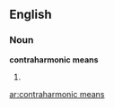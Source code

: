 ==English==

===Noun===
'''contraharmonic means'''

# {{plural of|contraharmonic mean}}

[[ar:contraharmonic means]]